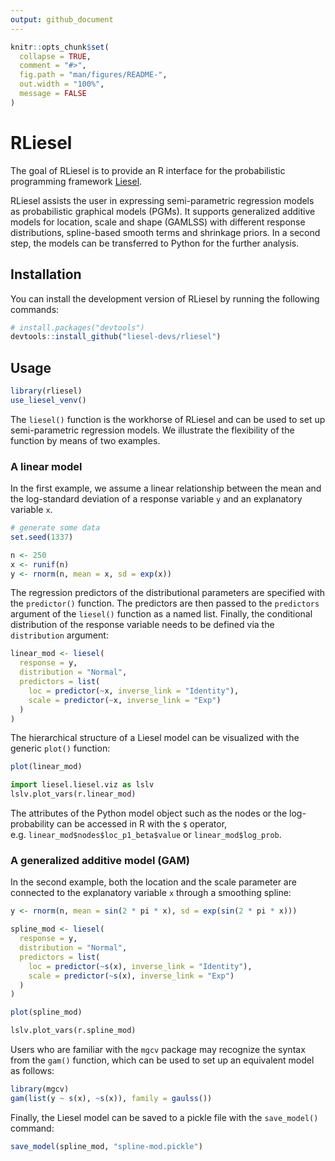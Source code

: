 ```yaml
---
output: github_document
---
```


<!-- README.md is generated from README.Rmd. Please edit that file -->

```r
knitr::opts_chunk$set(
  collapse = TRUE,
  comment = "#>",
  fig.path = "man/figures/README-",
  out.width = "100%",
  message = FALSE
)
```

# RLiesel

<!-- badges: start -->
<!-- badges: end -->

The goal of RLiesel is to provide an R interface for the probabilistic programming framework [Liesel](https://github.com/liesel-devs/liesel).

RLiesel assists the user in expressing semi-parametric regression models as probabilistic graphical models (PGMs). It supports generalized additive models for location, scale and shape (GAMLSS) with different response distributions, spline-based smooth terms and shrinkage priors. In a second step, the models can be transferred to Python for the further analysis.

## Installation

You can install the development version of RLiesel by running the following commands:

``` r
# install.packages("devtools")
devtools::install_github("liesel-devs/rliesel")
```

## Usage

```r
library(rliesel)
use_liesel_venv()
```

The `liesel()` function is the workhorse of RLiesel and can be used to set up semi-parametric regression models. We illustrate the flexibility of the function by means of two examples.

### A linear model

In the first example, we assume a linear relationship between the mean and the log-standard deviation of a response variable `y` and an explanatory variable `x`.

```r
# generate some data
set.seed(1337)

n <- 250
x <- runif(n)
y <- rnorm(n, mean = x, sd = exp(x))
```

The regression predictors of the distributional parameters are specified with the `predictor()` function. The predictors are then passed to the `predictors` argument of the `liesel()` function as a named list. Finally, the conditional distribution of the response variable needs to be defined via the `distribution` argument:

```r
linear_mod <- liesel(
  response = y,
  distribution = "Normal",
  predictors = list(
    loc = predictor(~x, inverse_link = "Identity"),
    scale = predictor(~x, inverse_link = "Exp")
  )
)
```

The hierarchical structure of a Liesel model can be visualized with the generic `plot()` function:

```r
plot(linear_mod)
```

```python
import liesel.liesel.viz as lslv
lslv.plot_vars(r.linear_mod)
```

The attributes of the Python model object such as the nodes or the log-probability can be accessed in R with the `$` operator, e.g. `linear_mod$nodes$loc_p1_beta$value` or `linear_mod$log_prob`.

### A generalized additive model (GAM)

In the second example, both the location and the scale parameter are connected to the explanatory variable `x` through a smoothing spline:

```r
y <- rnorm(n, mean = sin(2 * pi * x), sd = exp(sin(2 * pi * x)))

spline_mod <- liesel(
  response = y,
  distribution = "Normal",
  predictors = list(
    loc = predictor(~s(x), inverse_link = "Identity"),
    scale = predictor(~s(x), inverse_link = "Exp")
  )
)

plot(spline_mod)
```

```python
lslv.plot_vars(r.spline_mod)
```

Users who are familiar with the `mgcv` package may recognize the syntax from the `gam()` function, which can be used to set up an equivalent model as follows:

```r
library(mgcv)
gam(list(y ~ s(x), ~s(x)), family = gaulss())
```

Finally, the Liesel model can be saved to a pickle file with the `save_model()` command:

```r
save_model(spline_mod, "spline-mod.pickle")
```
